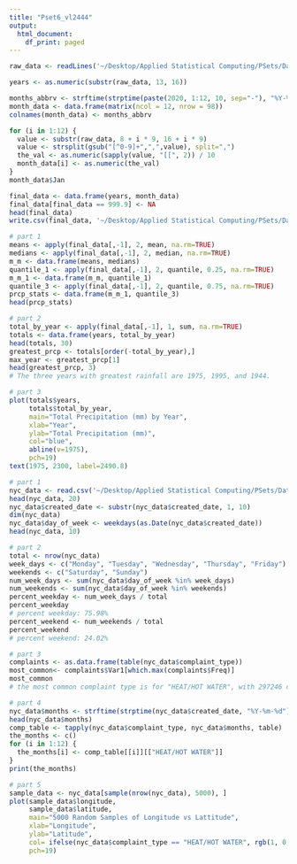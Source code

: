 ```yaml
---
title: "Pset6_vl2444"
output:
  html_document:
    df_print: paged
---
```


```r
raw_data <- readLines('~/Desktop/Applied Statistical Computing/PSets/Data/USH00011084.raw.prcp')

years <- as.numeric(substr(raw_data, 13, 16))

months_abbrv <- strftime(strptime(paste(2020, 1:12, 10, sep="-"), "%Y-%m-%d"), "%b")
month_data <- data.frame(matrix(ncol = 12, nrow = 98))
colnames(month_data) <- months_abbrv

for (i in 1:12) {
  value <- substr(raw_data, 8 + i * 9, 16 + i * 9) 
  value <- strsplit(gsub("[^0-9]+",",",value), split=",")
  the_val <- as.numeric(sapply(value, "[[", 2)) / 10
  month_data[i] <- as.numeric(the_val)
}
month_data$Jan

final_data <- data.frame(years, month_data)
final_data[final_data == 999.9] <- NA
head(final_data)
write.csv(final_data, '~/Desktop/Applied Statistical Computing/PSets/Data/USH00011084_prcp.csv', row.names=FALSE)
```

```r
# part 1
means <- apply(final_data[,-1], 2, mean, na.rm=TRUE)
medians <- apply(final_data[,-1], 2, median, na.rm=TRUE)
m_m <- data.frame(means, medians)
quantile_1 <- apply(final_data[,-1], 2, quantile, 0.25, na.rm=TRUE)
m_m_1 <- data.frame(m_m, quantile_1)
quantile_3 <- apply(final_data[,-1], 2, quantile, 0.75, na.rm=TRUE)
prcp_stats <- data.frame(m_m_1, quantile_3)
head(prcp_stats)

# part 2
total_by_year <- apply(final_data[,-1], 1, sum, na.rm=TRUE)
totals <- data.frame(years, total_by_year)
head(totals, 30)
greatest_prcp <- totals[order(-total_by_year),]
max_year <- greatest_prcp[1]
head(greatest_prcp, 3)
# The three years with greatest rainfall are 1975, 1995, and 1944.

# part 3
plot(totals$years,
     totals$total_by_year,
     main="Total Precipitation (mm) by Year",
     xlab="Year",
     ylab="Total Precipitation (mm)",
     col="blue",
     abline(v=1975),
     pch=19)
text(1975, 2300, label=2490.8)
```

```r
# part 1
nyc_data <- read.csv('~/Desktop/Applied Statistical Computing/PSets/Data/nyc311_2018.csv')
head(nyc_data, 20)
nyc_data$created_date <- substr(nyc_data$created_date, 1, 10)
dim(nyc_data)
nyc_data$day_of_week <- weekdays(as.Date(nyc_data$created_date))
head(nyc_data, 10)

# part 2
total <- nrow(nyc_data)
week_days <- c("Monday", "Tuesday", "Wednesday", "Thursday", "Friday")
weekends <- c("Saturday", "Sunday")
num_week_days <- sum(nyc_data$day_of_week %in% week_days)
num_weekends <- sum(nyc_data$day_of_week %in% weekends)
percent_weekday <- num_week_days / total
percent_weekday
# percent weekday: 75.98%
percent_weekend <- num_weekends / total
percent_weekend
# percent weekend: 24.02%

# part 3
complaints <- as.data.frame(table(nyc_data$complaint_type))
most_common<- complaints$Var1[which.max(complaints$Freq)]
most_common
# the most common complaint type is for "HEAT/HOT WATER", with 297246 complaints

# part 4
nyc_data$months <- strftime(strptime(nyc_data$created_date, "%Y-%m-%d"), "%m")
head(nyc_data$months)
comp_table <- tapply(nyc_data$complaint_type, nyc_data$months, table)
the_months <- c()
for (i in 1:12) {
  the_months[i] <- comp_table[[i]][["HEAT/HOT WATER"]]
}
print(the_months)

# part 5
sample_data <- nyc_data[sample(nrow(nyc_data), 5000), ]
plot(sample_data$longitude,
     sample_data$latitude,
     main="5000 Random Samples of Longitude vs Lattitude",
     xlab="Longitude",
     ylab="Latitude",
     col= ifelse(nyc_data$complaint_type == "HEAT/HOT WATER", rgb(1, 0, 0, 0.1), rgb(0,0,0, 0.1)),
     pch=19)
```

